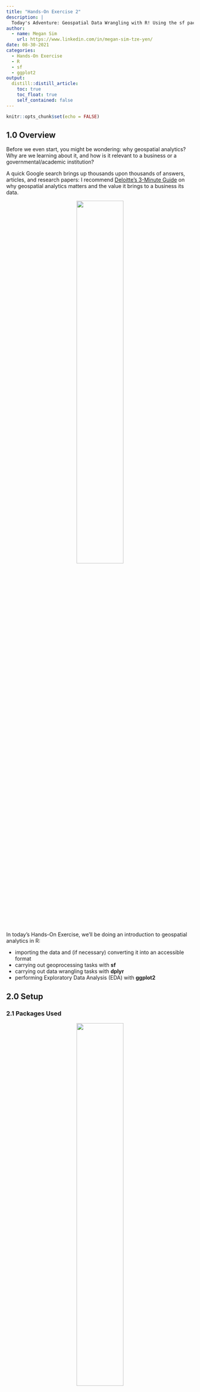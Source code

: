 ```yaml
---
title: "Hands-On Exercise 2"
description: |
  Today's Adventure: Geospatial Data Wrangling with R! Using the sf package, let's learn the ropes of handling geospatial data in R: from importing to projection, we've got you covered `r emo::ji("muscle")` You might even learn a geoprocessing tip or two `r emo::ji("smile")`
author:
  - name: Megan Sim
    url: https://www.linkedin.com/in/megan-sim-tze-yen/
date: 08-30-2021
categories:
  - Hands-On Exercise
  - R
  - sf
  - ggplot2
output:
  distill::distill_article:
    toc: true
    toc_float: true
    self_contained: false
---
```



```r
knitr::opts_chunk$set(echo = FALSE)
```

## 1.0 Overview
Before we even start, you might be wondering: why geospatial analytics? Why are we learning about it, and how is it relevant to a business or a governmental/academic institution?

A quick Google search brings up thousands upon thousands of answers, articles, and research papers: I recommend [Deloitte's 3-Minute Guide](https://www2.deloitte.com/content/dam/Deloitte/global/Documents/Deloitte-Analytics/dttl-analytics-us-ba-geospatial3minguide.pdf) on why geospatial analytics matters and the value it brings to a business its data.

<center>
![](images/deloitte3minguide.png){width=50%} 
</center>

In today's Hands-On Exercise, we'll be doing an introduction to geospatial analytics in R: 

- importing the data and (if necessary) converting it into an accessible format
- carrying out geoprocessing tasks with **sf**
- carrying out data wrangling tasks with **dplyr**
- performing Exploratory Data Analysis (EDA) with **ggplot2**

## 2.0 Setup

### 2.1 Packages Used

<center>
![](images/packages.png){width=50%}
</center>

The R packages we'll be introducing today are:
- **sf**: used for importing, managing, and processing geospatial data
- **tidyverse**: used for importing, wrangling and visualising data (and other data science tasks!)

>Note: Tidyverse consists of a family of R packages, such as readr, tidyr, and dplyr - these are used for the different steps of the data wrangling + visualisation process!

Here's a **handy code chunk** that we'll likely be putting at the start of every file: it (a) creates a list of packages, (b) checks if they have been installed (and installs it for us if they haven't), and lastly (c) launches them in the Rstudio environment.

```r
packages = c('sf', 'tidyverse')
for (p in packages){
  if(!require(p, character.only = T)){
    install.packages(p)
  }
  library(p,character.only = T)
}
```

### 2.2 Data Used
The datasets used for this exercise are:

- Master Plan 2014 Subzone Boundary (Web) from [data.gov.sg](https://data.gov.sg/)
- Pre-Schools Location from [data.gov.sg](https://data.gov.sg/)
- Cycling Path from [LTADataMall](https://www.mytransport.sg/content/mytransport/home/dataMall.html)
- Singapore Airbnb listing data, 19 July 2021 from [Inside Airbnb](http://insideairbnb.com/get-the-data.html)

A good practice would be to put the data sets in a 'data' folder, sorted accordingly into 'geospatial' and 'aspatial' folders.

<center>
![](images/datafolder_goodpractice.png){width=25%} 
</center>

## 3.0 Importing Geospatial Data into R

### 3.1 Importing polygon feature data in shapefile format {.tabset}

#### st_read
test

#### glimpse
test

### 3.2 Importing polyline feature data in shapefile form {.tabset}

#### st_read

#### glimpse

### 3.3 Importing GIS data in kml format {.tabset}

#### st_read

#### glimpse

## 4.0 Importing + Converting Aspatial Data into R

### 4.1 Importing aspatial data {.tabset}

#### read_csv

#### glimpse

### 4.2 Converting aspatial data {.tabset}

#### st_as_sf

#### glimpse

### 4.3 Combining it together: Importing asptial data as sf {.tabset}

#### import as sf

#### glimpse

## 5.0 Geoprocessing

### 5.1 Buffering

### 5.2 Point-In-Polygon Count

## 6.0 Exploratory Data Analysis (EDA)

### 6.1 DIY section

**DIY: Using ggplot2, plot a scatterplot showing the relationship between Pre-school Density and Pre-school Count.**

Let's approach this step-by-step. Firstly, we'll need the variables Pre-school Density and Pre-school Count. Luckily, we've already created both in 2.5.2 Point-In-Polygon Count, but assuming we haven't done so, here's the code for initialising the variables:

Next, we need to plot a scatterplot. For our histogram, we used geom_histogram - and for a scatterplot, we'll use geom_point. We can further customise this by adjusting the colour, size and fill of the points, like so:

Seem finished? There's actually one more step: **ensuring that your data is presented as fairly as possible** - we don't want to mislead our readers `r emo::ji("munch")` In this case, notice that the aspect ratio of our graph is off - its height is greater than its width. Let's correct that by setting limiters with the xlim() and ylim() functions inside ggplot2:

And there we have it! 

We've just started on our Geospatial Analytics Journey - walk with me as we dive deeper the coming weeks! `r emo::ji("hugging_face")` `r emo::ji("sparkling_heart")` `r emo::ji("sparkles")`
